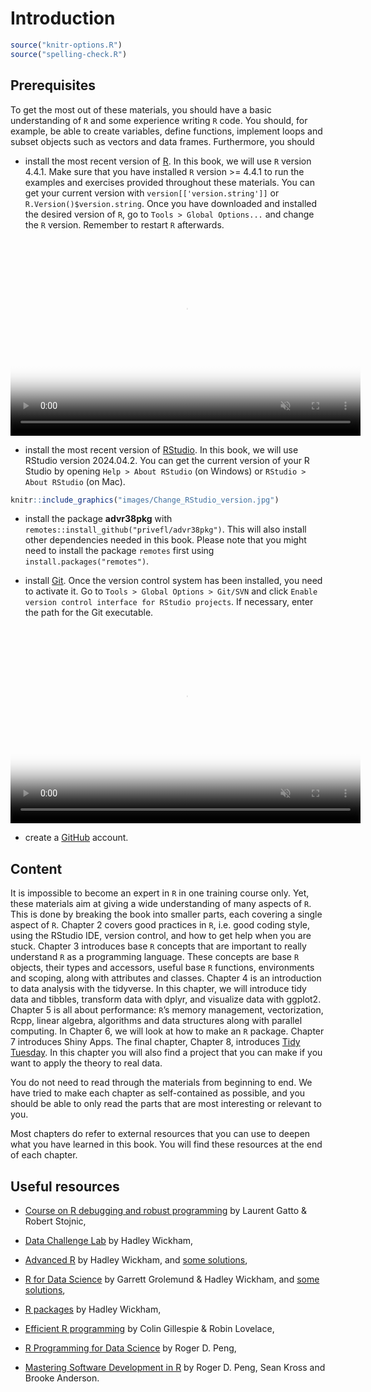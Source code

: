 # Introduction

```r
source("knitr-options.R")
source("spelling-check.R")
```

## Prerequisites {.unnumbered}

To get the most out of these materials, you should have a basic understanding of `R` and some experience writing `R` code. You should, for example, be able to create variables, define functions, implement loops and subset objects such as vectors and data frames. 
Furthermore, you should

- install the most recent version of [R](https://www.r-project.org/). In this book, we will use `R` version 4.4.1. Make sure that you have installed `R` version >= 4.4.1 to run the examples and exercises provided throughout these materials. You can get your current version with `version[['version.string']]` or `R.Version()$version.string`.
Once you have downloaded and installed the desired version of `R`, go to `Tools > Global Options...` and change the `R` version. Remember to restart `R` afterwards.

<center>
<video width="560" height="315" autoplay loop muted preload="true" poster="images/Change_R_version.jpg"> 
<source src="Clips/Change_R_version.mp4" type="video/mp4">
Your browser does not support the video tag.
</video>
</center>

- install the most recent version of [RStudio](https://www.rstudio.com/products/rstudio/download/#download). In this book, we will use RStudio version 2024.04.2. You can get the current version of your R Studio by opening `Help > About RStudio` (on Windows) or `RStudio > About RStudio` (on Mac).   
```r
knitr::include_graphics("images/Change_RStudio_version.jpg")
```

- install the package **advr38pkg** with `remotes::install_github("privefl/advr38pkg")`. This will also install other dependencies needed in this book. Please note that you might need to install the package `remotes` first using `install.packages("remotes")`.

- install [Git](https://git-scm.com/downloads). Once the version control system has been installed, you need to activate it. Go to `Tools > Global Options > Git/SVN` and click `Enable version control interface for RStudio projects`. If necessary, enter the path for the Git executable. 

<center>
<video width="560" height="315" autoplay loop muted preload="true" poster="images/Activate_git.jpg"> 
<source src="Clips/Activate_git.mp4" type="video/mp4">
Your browser does not support the video tag.
</video>
</center>

- create a [GitHub](https://github.com/) account.

## Content {.unnumbered}

It is impossible to become an expert in `R` in one training course only. Yet, these materials aim at giving a wide understanding of many aspects of `R`. This is done by breaking the book into smaller parts, each covering a single aspect of `R`. Chapter 2 covers good practices in `R`, i.e. good coding style, using the RStudio IDE, version control, and how to get help when you are stuck. Chapter 3 introduces base `R` concepts that are important to really understand `R` as a programming language. These concepts are base `R` objects, their types and accessors, useful base `R` functions, environments and scoping, along with attributes and classes. Chapter 4 is an introduction to data analysis with the tidyverse. In this chapter, we will introduce tidy data and tibbles, transform data with dplyr, and visualize data with ggplot2. Chapter 5 is all about performance: `R`'s memory management, vectorization, Rcpp, linear algebra, algorithms and data structures along with parallel computing. In Chapter 6, we will look at how to make an `R` package. Chapter 7 introduces Shiny Apps. The final chapter, Chapter 8, introduces [Tidy Tuesday](https://github.com/rfordatascience/tidytuesday/blob/master/README.md). In this chapter you will also find a project that you can make if you want to apply the theory to real data.

You do not need to read through the materials from beginning to end. We have tried to make each chapter as self-contained as possible, and you should be able to only read the parts that are most interesting or relevant to you. 

Most chapters do refer to external resources that you can use to deepen what you have learned in this book. You will find these resources at the end of each chapter.


## Useful resources {.unnumbered}

- [Course on R debugging and robust programming](https://github.com/lgatto/2016-02-25-adv-programming-EMBL) by Laurent Gatto & Robert Stojnic,

- [Data Challenge Lab](https://dcl-2017-04.github.io/curriculum/upcoming.html) by Hadley Wickham,

- [Advanced R](http://adv-r.had.co.nz/) by Hadley Wickham, and [some solutions](https://bookdown.org/Tazinho/Advanced-R-Solutions/),

- [R for Data Science](http://r4ds.had.co.nz/index.html) by Garrett Grolemund & Hadley Wickham, and [some solutions](https://jrnold.github.io/r4ds-exercise-solutions/),

- [R packages](http://r-pkgs.had.co.nz/) by Hadley Wickham,

- [Efficient R programming](https://bookdown.org/csgillespie/efficientR/) by Colin Gillespie & Robin Lovelace,

- [R Programming for Data Science](https://bookdown.org/rdpeng/rprogdatascience/) by Roger D. Peng,

- [Mastering Software Development in R](https://bookdown.org/rdpeng/RProgDA/) by Roger D. Peng, Sean Kross and Brooke Anderson.


